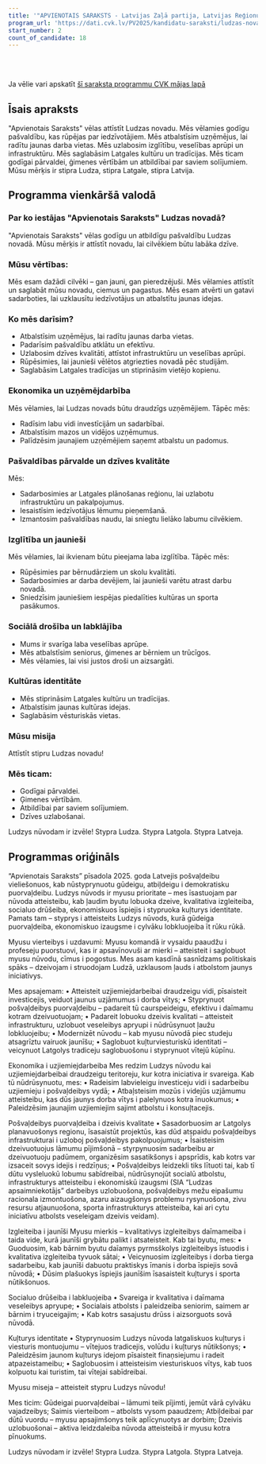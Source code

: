 ```yaml
---
title: '"APVIENOTAIS SARAKSTS - Latvijas Zaļā partija, Latvijas Reģionu Apvienība, Liepājas partija"'
program_url: 'https://dati.cvk.lv/PV2025/kandidatu-saraksti/ludzas-novads/apvienotais-saraksts---latvijas-zala-partija-latvijas-regionu-apvieniba-liepajas-partija'
start_number: 2
count_of_candidate: 18
---
```



<Badge text="Uzņēmējdarbības atbalsts" variant="note" size="small" /> <Badge text="Caurspīdīga pārvalde" variant="note" size="small" /> <Badge text="Kvalitatīva izglītība" variant="note" size="small" /> <Badge text="Kultūras identitātes saglabāšana" variant="note" size="small" /> <Badge text="Sociālā drošība" variant="note" size="small" />

<br/><br/> 

<Card title='Šis ir mākslīga intelekta ģenerēts apraksts' icon='starlight'>
    Ja vēlie vari apskatīt <a href={frontmatter.program_url} target='_blank'>šī saraksta programmu CVK mājas lapā</a>
    </Card>

## Īsais apraksts

"Apvienotais Saraksts" vēlas attīstīt Ludzas novadu. Mēs vēlamies godīgu pašvaldību, kas rūpējas par iedzīvotājiem. Mēs atbalstīsim uzņēmējus, lai radītu jaunas darba vietas. Mēs uzlabosim izglītību, veselības aprūpi un infrastruktūru. Mēs saglabāsim Latgales kultūru un tradīcijas. Mēs ticam godīgai pārvaldei, ģimenes vērtībām un atbildībai par saviem solījumiem. Mūsu mērķis ir stipra Ludza, stipra Latgale, stipra Latvija.

## Programma vienkāršā valodā

### Par ko iestājas "Apvienotais Saraksts" Ludzas novadā?

"Apvienotais Saraksts" vēlas godīgu un atbildīgu pašvaldību Ludzas novadā. Mūsu mērķis ir attīstīt novadu, lai cilvēkiem būtu labāka dzīve.

### Mūsu vērtības:

Mēs esam dažādi cilvēki – gan jauni, gan pieredzējuši. Mēs vēlamies attīstīt un saglabāt mūsu novadu, ciemus un pagastus. Mēs esam atvērti un gatavi sadarboties, lai uzklausītu iedzīvotājus un atbalstītu jaunas idejas.

### Ko mēs darīsim?

*   Atbalstīsim uzņēmējus, lai radītu jaunas darba vietas.
*   Padarīsim pašvaldību atklātu un efektīvu.
*   Uzlabosim dzīves kvalitāti, attīstot infrastruktūru un veselības aprūpi.
*   Rūpēsimies, lai jaunieši vēlētos atgriezties novadā pēc studijām.
*   Saglabāsim Latgales tradīcijas un stiprināsim vietējo kopienu.

### Ekonomika un uzņēmējdarbība

Mēs vēlamies, lai Ludzas novads būtu draudzīgs uzņēmējiem. Tāpēc mēs:

*   Radīsim labu vidi investīcijām un sadarbībai.
*   Atbalstīsim mazos un vidējos uzņēmumus.
*   Palīdzēsim jaunajiem uzņēmējiem saņemt atbalstu un padomus.

### Pašvaldības pārvalde un dzīves kvalitāte

Mēs:

*   Sadarbosimies ar Latgales plānošanas reģionu, lai uzlabotu infrastruktūru un pakalpojumus.
*   Iesaistīsim iedzīvotājus lēmumu pieņemšanā.
*   Izmantosim pašvaldības naudu, lai sniegtu lielāko labumu cilvēkiem.

### Izglītība un jaunieši

Mēs vēlamies, lai ikvienam būtu pieejama laba izglītība. Tāpēc mēs:

*   Rūpēsimies par bērnudārziem un skolu kvalitāti.
*   Sadarbosimies ar darba devējiem, lai jaunieši varētu atrast darbu novadā.
*   Sniedzīsim jauniešiem iespējas piedalīties kultūras un sporta pasākumos.

### Sociālā drošība un labklājība

*   Mums ir svarīga laba veselības aprūpe.
*   Mēs atbalstīsim seniorus, ģimenes ar bērniem un trūcīgos.
*   Mēs vēlamies, lai visi justos droši un aizsargāti.

### Kultūras identitāte

*   Mēs stiprināsim Latgales kultūru un tradīcijas.
*   Atbalstīsim jaunas kultūras idejas.
*   Saglabāsim vēsturiskās vietas.

### Mūsu misija

Attīstīt stipru Ludzas novadu!

### Mēs ticam:

*   Godīgai pārvaldei.
*   Ģimenes vērtībām.
*   Atbildībai par saviem solījumiem.
*   Dzīves uzlabošanai.

Ludzys nūvodam ir izvēle!
Stypra Ludza. Stypra Latgola. Stypra Latveja.

## Programmas oriģināls

“Apvienotais Saraksts” pīsadola 2025. goda Latvejis pošvaļdeibu vieliešonuos, kab nūstyprynuotu gūdeigu, atbiļdeigu i demokratisku puorvaļdeibu. Ludzys nūvods ir myusu prioritate – mes īsastuojam par nūvoda atteisteibu, kab ļaudim byutu lobuoka dzeive, kvalitativa izgleiteiba, socialuo drūšeiba, ekonomiskuos īspiejis i stypruoka kuļturys identitate. Pamats tam – styprys i atteisteits Ludzys nūvods, kurā gūdeiga puorvaļdeiba, ekonomiskuo izaugsme i cylvāku lobkluojeiba īt rūku rūkā.

Myusu vierteibys i uzdavumi:
Myusu komandā ir vysaidu paaudžu i profeseju puorstuovi, kas ir apsavīnovuši ar mierki – atteisteit i saglobuot myusu nūvodu, cīmus i pogostus. Mes asam kasdīnā sasnīdzams politiskais spāks – dzeivojam i struodojam Ludzā, uzklausom ļauds i atbolstom jaunys iniciativys.

Mes apsajemam:
• Atteisteit uzjiemiejdarbeibai draudzeigu vidi, pīsaisteit investicejis, veiduot jaunus uzjāmumus i dorba vītys;
• Styprynuot pošvaļdeibys puorvaļdeibu – padareit tū caurspeideigu, efektivu i daīmamu kotram dzeivuotuojam;
• Padareit lobuoku dzeivis kvalitati – atteisteit infrastrukturu, uzlobuot veseleibys apryupi i nūdrūsynuot ļaužu lobkluojeibu;
• Modernizēt nūvodu – kab myusu nūvodā piec studeju atsagrīztu vairuok jaunīšu;
• Saglobuot kuļturviesturiskū identitati – veicynuot Latgolys tradiceju saglobuošonu i styprynuot vītejū kūpīnu.

Ekonomika i uzjiemiejdarbeiba
Mes redzim Ludzys nūvodu kai uzjiemiejdarbeibai draudzeigu teritoreju, kur kotra iniciativa ir svareiga. Kab tū nūdrūsynuotu, mes:
• Radeisim labvieleigu investiceju vidi i sadarbeibu uzjiemieju i pošvaļdeibys vydā;
• Atbaļsteisim mozūs i videjūs uzjāmumu atteisteibu, kas dūs jaunys dorba vītys i palelynuos kotra īnuokumus;
• Paleidzēsim jaunajim uzjiemiejim sajimt atbolstu i konsuļtacejis.

Pošvaļdeibys puorvaļdeiba i dzeivis kvalitate
• Sasadorbuosim ar Latgolys planavuošonys regionu, īsasaistūt projektūs, kas dūd atspaidu pošvaļdeibys infrastrukturai i uzloboj pošvaļdeibys pakolpuojumus;
• Īsaisteisim dzeivuotuojus lāmumu pījimšonā – styrpynuosim sadarbeibu ar dzeivuotuoju padūmem, organizēsim sasatikšonys i apsprīdis, kab kotrs var izsaceit sovys idejis i redzīņus;
• Pošvaļdeibys leidzekli tiks lītuoti tai, kab tī dūtu vysleluokū lobumu sabīdreibai, nūdrūsynojūt socialū atbolstu, infrastrukturys atteisteibu i ekonomiskū izaugsmi (SIA “Ludzas apsaimniekotājs” darbeibys uzlobuošona, pošvaļdeibys mežu eipašumu racionala izmontuošona, azaru aizaugšonys problemu rysynuošona, zivu resursu atjaunuošona, sporta infrastrukturys atteisteiba, kai ari cytu iniciatīvu atbolsts veseleigam dzeivis veidam).

Izgleiteiba i jaunīši
Myusu mierkis – kvalitativys izgleiteibys daīmameiba i taida vide, kurā jaunīši grybātu palikt i atsateisteit. Kab tai byutu, mes:
• Guoduosim, kab bārnim byutu daīamys pyrmsškolys izgleiteibys īstuodis i kvalitativa izgleiteiba tyvuok sātai;
• Veicynuosim izgleiteibys i dorba tierga sadarbeibu, kab jaunīši dabuotu praktiskys īmanis i dorba īspiejis sovā nūvodā;
• Dūsim plašuokys īspiejis jaunīšim īsasaisteit kuļturys i sporta nūtikšonuos.

Socialuo drūšeiba i labkluojeiba
• Svareiga ir kvalitativa i daīmama veseleibys apryupe;
• Socialais atbolsts i paleidzeiba seniorim, saimem ar bārnim i tryuceigajim;
• Kab kotrs sasajustu drūss i aizsorguots sovā nūvodā.

Kuļturys identitate
• Styprynuosim Ludzys nūvoda latgaliskuos kuļturys i viesturis montuojumu – vītejuos tradicejis, volūdu i kuļturys nūtikšonys;
• Paleidzēsim jaunom kuļturys idejom pīsaisteit finaņsiejumu i radeit atpazeistameibu;
• Saglobuosim i atteisteisim viesturiskuos vītys, kab tuos kolpuotu kai turistim, tai vītejai sabīdreibai.

Myusu miseja – atteisteit stypru Ludzys nūvodu!

Mes ticim:
Gūdeigai puorvaļdeibai – lāmumi teik pījimti, jemūt vārā cylvāku vajadzeibys;
Saimis vierteibom – atbolsts vysom paaudzem;
Atbiļdeibai par dūtū vuordu – myusu apsajimšonys teik aplīcynuotys ar dorbim;
Dzeivis uzlobuošonai – aktiva leidzdaleiba nūvoda atteisteibā ir myusu kotra pīnuokums.

Ludzys nūvodam ir izvēle!
Stypra Ludza. Stypra Latgola. Stypra Latveja.
